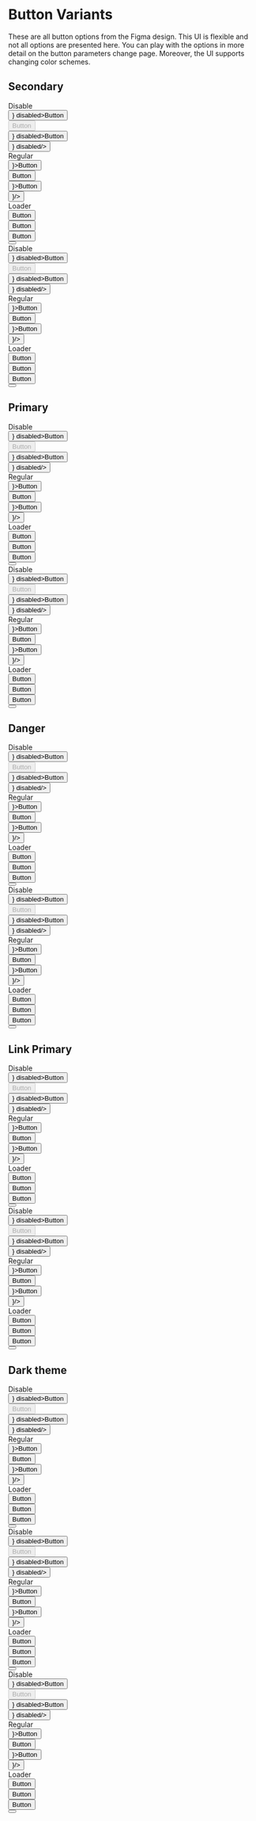 


<Meta title="Example/Button/Overview" component={Button}/>

# Button Variants

These are all button options from the Figma design. This UI is flexible and not all options are presented here. You can play with the options in more detail on the button parameters change page. Moreover, the UI supports changing color schemes.

## Secondary

<div className="button-cnt theme-light">
  <div className="button-cnt__row">
    <div>Disable</div>
    <div>
      <Button type="primary" plain iconPosition="left" icon={<InfoIcon size={16}/>} disabled>Button</Button>
    </div>
    <div>
      <Button type="primary" plain disabled>Button</Button>
    </div>
    <div>
      <Button type="primary" plain iconPosition="right" icon={<InfoIcon size={16}/>} disabled>Button</Button>
    </div>
    <div>
      <Button type="primary" plain icon={<InfoIcon size={16}/>} disabled/>
    </div>
  </div>

  <div className="button-cnt__row">
    <div>Regular</div>
    <div>
      <Button type="primary" plain iconPosition="left" icon={<InfoIcon size={16}/>}>Button</Button>
    </div>
    <div>
      <Button type="primary" plain>Button</Button>
    </div>
    <div>
      <Button type="primary" plain iconPosition="right" icon={<InfoIcon size={16}/>}>Button</Button>
    </div>
    <div>
      <Button type="primary" plain icon={<InfoIcon size={16}/>}/>
    </div>
  </div>

  <div className="button-cnt__row">
    <div>Loader</div>
    <div>
      <Button type="primary" plain iconPosition="left" loading>Button</Button>
    </div>
    <div>
      <Button type="primary" plain loading>Button</Button>
    </div>
    <div>
      <Button type="primary" plain iconPosition="right" loading>Button</Button>
    </div>
    <div>
      <Button type="primary" plain loading/>
    </div>
  </div>
</div>

<div className="button-cnt theme-light">
  <div className="button-cnt__row">
    <div>Disable</div>
    <div>
      <Button type="primary" plain size="large" iconPosition="left" icon={<InfoIcon size={18}/>} disabled>Button</Button>
    </div>
    <div>
      <Button type="primary" plain size="large" disabled>Button</Button>
    </div>
    <div>
      <Button type="primary" plain size="large" iconPosition="right" icon={<InfoIcon size={18}/>} disabled>Button</Button>
    </div>
    <div>
      <Button type="primary" plain size="large" icon={<InfoIcon size={18}/>} disabled/>
    </div>
  </div>

  <div className="button-cnt__row">
    <div>Regular</div>
    <div>
      <Button type="primary" plain size="large" iconPosition="left" icon={<InfoIcon size={18}/>}>Button</Button>
    </div>
    <div>
      <Button type="primary" plain size="large">Button</Button>
    </div>
    <div>
      <Button type="primary" plain size="large" iconPosition="right" icon={<InfoIcon size={18}/>}>Button</Button>
    </div>
    <div>
      <Button type="primary" plain size="large" icon={<InfoIcon size={18}/>}/>
    </div>
  </div>

  <div className="button-cnt__row">
    <div>Loader</div>
    <div>
      <Button type="primary" plain size="large" iconPosition="left" loading>Button</Button>
    </div>
    <div>
      <Button type="primary" plain size="large" loading>Button</Button>
    </div>
    <div>
      <Button type="primary" plain size="large" iconPosition="right" loading>Button</Button>
    </div>
    <div>
      <Button type="primary" plain size="large" loading/>
    </div>
  </div>
</div>

## Primary

<div className="button-cnt theme-light">
  <div className="button-cnt__row">
    <div>Disable</div>
    <div>
      <Button type="primary" iconPosition="left" icon={<InfoIcon size={16}/>} disabled>Button</Button>
    </div>
    <div>
      <Button type="primary" disabled>Button</Button>
    </div>
    <div>
      <Button type="primary" iconPosition="right" icon={<InfoIcon size={16}/>} disabled>Button</Button>
    </div>
    <div>
      <Button type="primary" icon={<InfoIcon size={16}/>} disabled/>
    </div>
  </div>

  <div className="button-cnt__row">
    <div>Regular</div>
    <div>
      <Button type="primary" iconPosition="left" icon={<InfoIcon size={16}/>}>Button</Button>
    </div>
    <div>
      <Button type="primary">Button</Button>
    </div>
    <div>
      <Button type="primary" iconPosition="right" icon={<InfoIcon size={16}/>}>Button</Button>
    </div>
    <div>
      <Button type="primary" icon={<InfoIcon size={16}/>}/>
    </div>
  </div>

  <div className="button-cnt__row">
    <div>Loader</div>
    <div>
      <Button type="primary" iconPosition="left" loading>Button</Button>
    </div>
    <div>
      <Button type="primary" loading>Button</Button>
    </div>
    <div>
      <Button type="primary" iconPosition="right" loading>Button</Button>
    </div>
    <div>
      <Button type="primary" loading/>
    </div>
  </div>
</div>

<div className="button-cnt theme-light">
  <div className="button-cnt__row">
    <div>Disable</div>
    <div>
      <Button type="primary" size="large" iconPosition="left" icon={<InfoIcon size={18}/>} disabled>Button</Button>
    </div>
    <div>
      <Button type="primary" size="large" disabled>Button</Button>
    </div>
    <div>
      <Button type="primary" size="large" iconPosition="right" icon={<InfoIcon size={18}/>} disabled>Button</Button>
    </div>
    <div>
      <Button type="primary" size="large" icon={<InfoIcon size={18}/>} disabled/>
    </div>
  </div>

  <div className="button-cnt__row">
    <div>Regular</div>
    <div>
      <Button type="primary" size="large" iconPosition="left" icon={<InfoIcon size={18}/>}>Button</Button>
    </div>
    <div>
      <Button type="primary" size="large">Button</Button>
    </div>
    <div>
      <Button type="primary" size="large" iconPosition="right" icon={<InfoIcon size={18}/>}>Button</Button>
    </div>
    <div>
      <Button type="primary" size="large" icon={<InfoIcon size={18}/>}/>
    </div>
  </div>

  <div className="button-cnt__row">
    <div>Loader</div>
    <div>
      <Button type="primary" size="large" iconPosition="left" loading>Button</Button>
    </div>
    <div>
      <Button type="primary" size="large" loading>Button</Button>
    </div>
    <div>
      <Button type="primary" size="large" iconPosition="right" loading>Button</Button>
    </div>
    <div>
      <Button type="primary" size="large" loading/>
    </div>
  </div>
</div>

## Danger

<div className="button-cnt theme-light">
  <div className="button-cnt__row">
    <div>Disable</div>
    <div>
      <Button type="danger" iconPosition="left" icon={<InfoIcon size={16}/>} disabled>Button</Button>
    </div>
    <div>
      <Button type="danger" disabled>Button</Button>
    </div>
    <div>
      <Button type="danger" iconPosition="right" icon={<InfoIcon size={16}/>} disabled>Button</Button>
    </div>
    <div>
      <Button type="danger" icon={<InfoIcon size={16}/>} disabled/>
    </div>
  </div>

  <div className="button-cnt__row">
    <div>Regular</div>
    <div>
      <Button type="danger" iconPosition="left" icon={<InfoIcon size={16}/>}>Button</Button>
    </div>
    <div>
      <Button type="danger">Button</Button>
    </div>
    <div>
      <Button type="danger" iconPosition="right" icon={<InfoIcon size={16}/>}>Button</Button>
    </div>
    <div>
      <Button type="danger" icon={<InfoIcon size={16}/>}/>
    </div>
  </div>

  <div className="button-cnt__row">
    <div>Loader</div>
    <div>
      <Button type="danger" iconPosition="left" loading>Button</Button>
    </div>
    <div>
      <Button type="danger" loading>Button</Button>
    </div>
    <div>
      <Button type="danger" iconPosition="right" loading>Button</Button>
    </div>
    <div>
      <Button type="danger" loading/>
    </div>
  </div>
</div>

<div className="button-cnt theme-light">
  <div className="button-cnt__row">
    <div>Disable</div>
    <div>
      <Button type="danger" size="large" iconPosition="left" icon={<InfoIcon size={18}/>} disabled>Button</Button>
    </div>
    <div>
      <Button type="danger" size="large" disabled>Button</Button>
    </div>
    <div>
      <Button type="danger" size="large" iconPosition="right" icon={<InfoIcon size={18}/>} disabled>Button</Button>
    </div>
    <div>
      <Button type="danger" size="large" icon={<InfoIcon size={18}/>} disabled/>
    </div>
  </div>

  <div className="button-cnt__row">
    <div>Regular</div>
    <div>
      <Button type="danger" size="large" iconPosition="left" icon={<InfoIcon size={18}/>}>Button</Button>
    </div>
    <div>
      <Button type="danger" size="large">Button</Button>
    </div>
    <div>
      <Button type="danger" size="large" iconPosition="right" icon={<InfoIcon size={18}/>}>Button</Button>
    </div>
    <div>
      <Button type="danger" size="large" icon={<InfoIcon size={18}/>}/>
    </div>
  </div>

  <div className="button-cnt__row">
    <div>Loader</div>
    <div>
      <Button type="danger" size="large" iconPosition="left" loading>Button</Button>
    </div>
    <div>
      <Button type="danger" size="large" loading>Button</Button>
    </div>
    <div>
      <Button type="danger" size="large" iconPosition="right" loading>Button</Button>
    </div>
    <div>
      <Button type="danger" size="large" loading/>
    </div>
  </div>
</div>

## Link Primary

<div className="button-cnt theme-light">
  <div className="button-cnt__row">
    <div>Disable</div>
    <div>
      <Button type="primary" link iconPosition="left" icon={<ArrowRight size={9}/>} disabled>Button</Button>
    </div>
    <div>
      <Button type="primary" link disabled>Button</Button>
    </div>
    <div>
      <Button type="primary" link iconPosition="right" icon={<ArrowRight size={9}/>} disabled>Button</Button>
    </div>
    <div>
      <Button type="primary" link icon={<ArrowRight size={9}/>} disabled/>
    </div>
  </div>

  <div className="button-cnt__row">
    <div>Regular</div>
    <div>
      <Button type="primary" link iconPosition="left" icon={<ArrowRight size={9}/>}>Button</Button>
    </div>
    <div>
      <Button type="primary" link>Button</Button>
    </div>
    <div>
      <Button type="primary" link iconPosition="right" icon={<ArrowRight size={9}/>}>Button</Button>
    </div>
    <div>
      <Button type="primary" link icon={<ArrowRight size={9}/>}/>
    </div>
  </div>

  <div className="button-cnt__row">
    <div>Loader</div>
    <div>
      <Button type="primary" link iconPosition="left" loading>Button</Button>
    </div>
    <div>
      <Button type="primary" link loading>Button</Button>
    </div>
    <div>
      <Button type="primary" link iconPosition="right" loading>Button</Button>
    </div>
    <div>
      <Button type="primary" link loading/>
    </div>
  </div>
</div>

<div className="button-cnt theme-light">
  <div className="button-cnt__row">
    <div>Disable</div>
    <div>
      <Button type="primary" link size="large" iconPosition="left" icon={<ArrowRight size={12}/>}
              disabled>Button</Button>
    </div>
    <div>
      <Button type="primary" link size="large" disabled>Button</Button>
    </div>
    <div>
      <Button type="primary" link size="large" iconPosition="right" icon={<ArrowRight size={12}/>}
              disabled>Button</Button>
    </div>
    <div>
      <Button type="primary" link size="large" icon={<ArrowRight size={12}/>} disabled/>
    </div>
  </div>

  <div className="button-cnt__row">
    <div>Regular</div>
    <div>
      <Button type="primary" link size="large" iconPosition="left" icon={<ArrowRight size={12}/>}>Button</Button>
    </div>
    <div>
      <Button type="primary" link size="large">Button</Button>
    </div>
    <div>
      <Button type="primary" link size="large" iconPosition="right" icon={<ArrowRight size={12}/>}>Button</Button>
    </div>
    <div>
      <Button type="primary" link size="large" icon={<ArrowRight size={12}/>}/>
    </div>
  </div>

  <div className="button-cnt__row">
    <div>Loader</div>
    <div>
      <Button type="primary" link size="large" iconPosition="left" loading>Button</Button>
    </div>
    <div>
      <Button type="primary" link size="large" loading>Button</Button>
    </div>
    <div>
      <Button type="primary" link size="large" iconPosition="right" loading>Button</Button>
    </div>
    <div>
      <Button type="primary" link size="large" loading/>
    </div>
  </div>
</div>

## Dark theme

<div className="button-cnt theme-dark">
  <div className="button-cnt__row">
    <div>Disable</div>
    <div>
      <Button type="primary" plain iconPosition="left" icon={<InfoIcon size={16}/>} disabled>Button</Button>
    </div>
    <div>
      <Button type="primary" plain disabled>Button</Button>
    </div>
    <div>
      <Button type="primary" plain iconPosition="right" icon={<InfoIcon size={16}/>} disabled>Button</Button>
    </div>
    <div>
      <Button type="primary" plain icon={<InfoIcon size={16}/>} disabled/>
    </div>
  </div>

  <div className="button-cnt__row">
    <div>Regular</div>
    <div>
      <Button type="primary" plain iconPosition="left" icon={<InfoIcon size={16}/>}>Button</Button>
    </div>
    <div>
      <Button type="primary" plain>Button</Button>
    </div>
    <div>
      <Button type="primary" plain iconPosition="right" icon={<InfoIcon size={16}/>}>Button</Button>
    </div>
    <div>
      <Button type="primary" plain icon={<InfoIcon size={16}/>}/>
    </div>
  </div>

  <div className="button-cnt__row">
    <div>Loader</div>
    <div>
      <Button type="primary" plain iconPosition="left" loading>Button</Button>
    </div>
    <div>
      <Button type="primary" plain loading>Button</Button>
    </div>
    <div>
      <Button type="primary" plain iconPosition="right" loading>Button</Button>
    </div>
    <div>
      <Button type="primary" plain loading/>
    </div>
  </div>
</div>

<div className="button-cnt theme-dark">
  <div className="button-cnt__row">
    <div>Disable</div>
    <div>
      <Button type="primary" iconPosition="left" icon={<InfoIcon size={16}/>} disabled>Button</Button>
    </div>
    <div>
      <Button type="primary" disabled>Button</Button>
    </div>
    <div>
      <Button type="primary" iconPosition="right" icon={<InfoIcon size={16}/>} disabled>Button</Button>
    </div>
    <div>
      <Button type="primary" icon={<InfoIcon size={16}/>} disabled/>
    </div>
  </div>

  <div className="button-cnt__row">
    <div>Regular</div>
    <div>
      <Button type="primary" iconPosition="left" icon={<InfoIcon size={16}/>}>Button</Button>
    </div>
    <div>
      <Button type="primary">Button</Button>
    </div>
    <div>
      <Button type="primary" iconPosition="right" icon={<InfoIcon size={16}/>}>Button</Button>
    </div>
    <div>
      <Button type="primary" icon={<InfoIcon size={16}/>}/>
    </div>
  </div>

  <div className="button-cnt__row">
    <div>Loader</div>
    <div>
      <Button type="primary" iconPosition="left" loading>Button</Button>
    </div>
    <div>
      <Button type="primary" loading>Button</Button>
    </div>
    <div>
      <Button type="primary" iconPosition="right" loading>Button</Button>
    </div>
    <div>
      <Button type="primary" loading/>
    </div>
  </div>
</div>

<div className="button-cnt theme-dark">
  <div className="button-cnt__row">
    <div>Disable</div>
    <div>
      <Button type="primary" link iconPosition="left" icon={<ArrowRight size={9}/>} disabled>Button</Button>
    </div>
    <div>
      <Button type="primary" link disabled>Button</Button>
    </div>
    <div>
      <Button type="primary" link iconPosition="right" icon={<ArrowRight size={9}/>} disabled>Button</Button>
    </div>
    <div>
      <Button type="primary" link icon={<ArrowRight size={9}/>} disabled/>
    </div>
  </div>

  <div className="button-cnt__row">
    <div>Regular</div>
    <div>
      <Button type="primary" link iconPosition="left" icon={<ArrowRight size={9}/>}>Button</Button>
    </div>
    <div>
      <Button type="primary" link>Button</Button>
    </div>
    <div>
      <Button type="primary" link iconPosition="right" icon={<ArrowRight size={9}/>}>Button</Button>
    </div>
    <div>
      <Button type="primary" link icon={<ArrowRight size={9}/>}/>
    </div>
  </div>

  <div className="button-cnt__row">
    <div>Loader</div>
    <div>
      <Button type="primary" link iconPosition="left" loading>Button</Button>
    </div>
    <div>
      <Button type="primary" link loading>Button</Button>
    </div>
    <div>
      <Button type="primary" link iconPosition="right" loading>Button</Button>
    </div>
    <div>
      <Button type="primary" link loading/>
    </div>
  </div>
</div>